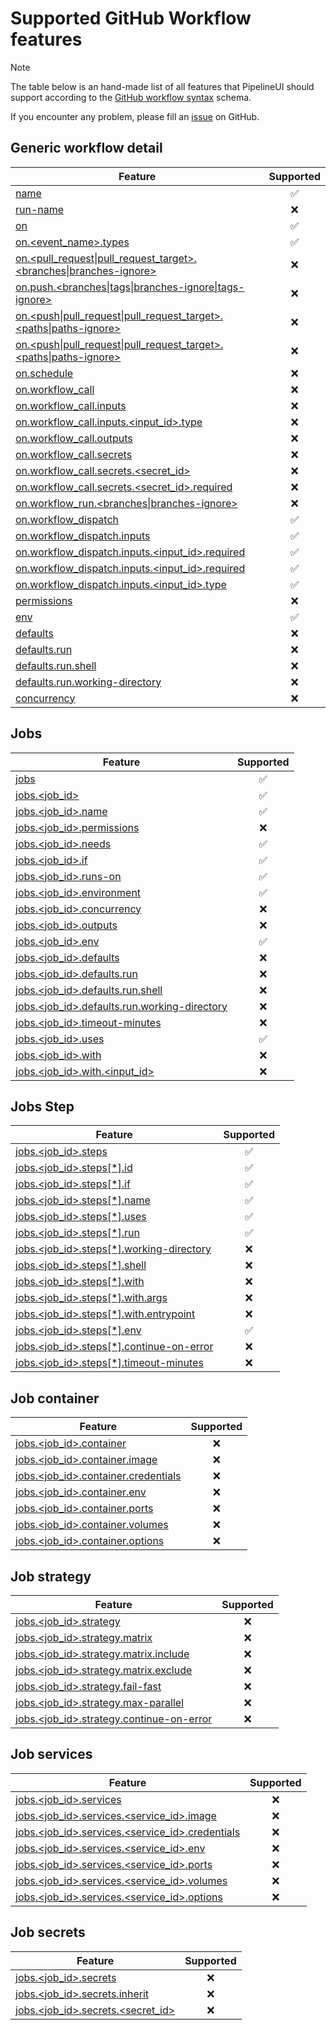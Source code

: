 # Supported GitHub Workflow features

> [!NOTE]
>
> The table below is an hand-made list of all features that PipelineUI should support according to the [GitHub workflow syntax](https://docs.github.com/en/actions/writing-workflows/workflow-syntax-for-github-actions) schema.
>
> If you encounter any problem, please fill an [issue](https://github.com/riccardoperra/pipelineui) on GitHub.

## Generic workflow detail

| Feature                                                                                                                                                                                                                  | Supported |
| ------------------------------------------------------------------------------------------------------------------------------------------------------------------------------------------------------------------------ | :-------: |
| [name](https://docs.github.com/en/actions/writing-workflows/workflow-syntax-for-github-actions#name)                                                                                                                     |    ✅     |
| [run-name](https://docs.github.com/en/actions/writing-workflows/workflow-syntax-for-github-actions#run-name)                                                                                                             |    ❌     |
| [on](https://docs.github.com/en/actions/writing-workflows/workflow-syntax-for-github-actions#on)                                                                                                                         |    ✅     |
| [on.\<event_name>.types](https://docs.github.com/en/actions/writing-workflows/workflow-syntax-for-github-actions#onevent_nametypes)                                                                                      |    ✅     |
| [on.\<pull_request\|pull_request_target>.\<branches\|branches-ignore>](https://docs.github.com/en/actions/writing-workflows/workflow-syntax-for-github-actions#onpull_requestpull_request_targetbranchesbranches-ignore) |    ❌     |
| [on.push.\<branches\|tags\|branches-ignore\|tags-ignore>](https://docs.github.com/en/actions/writing-workflows/workflow-syntax-for-github-actions#onpushbranchestagsbranches-ignoretags-ignore)                          |    ❌     |
| [on.\<push\|pull_request\|pull_request_target>.\<paths\|paths-ignore>](https://docs.github.com/en/actions/writing-workflows/workflow-syntax-for-github-actions#onpushpull_requestpull_request_targetpathspaths-ignore)   |    ❌     |
| [on.\<push\|pull_request\|pull_request_target>.\<paths\|paths-ignore>](https://docs.github.com/en/actions/writing-workflows/workflow-syntax-for-github-actions#onpushpull_requestpull_request_targetpathspaths-ignore)   |    ❌     |
| [on.schedule](https://docs.github.com/en/actions/writing-workflows/workflow-syntax-for-github-actions#onschedule)                                                                                                        |    ❌     |
| [on.workflow_call](https://docs.github.com/en/actions/writing-workflows/workflow-syntax-for-github-actions#onworkflow_call)                                                                                              |    ❌     |
| [on.workflow_call.inputs](https://docs.github.com/en/actions/writing-workflows/workflow-syntax-for-github-actions#onworkflow_callinputs)                                                                                 |    ❌     |
| [on.workflow_call.inputs.\<input_id>.type](https://docs.github.com/en/actions/writing-workflows/workflow-syntax-for-github-actions#onworkflow_callinputsinput_idtype)                                                    |    ❌     |
| [on.workflow_call.outputs](https://docs.github.com/en/actions/writing-workflows/workflow-syntax-for-github-actions#onworkflow_calloutputs)                                                                               |    ❌     |
| [on.workflow_call.secrets](https://docs.github.com/en/actions/writing-workflows/workflow-syntax-for-github-actions#onworkflow_callsecrets)                                                                               |    ❌     |
| [on.workflow_call.secrets.\<secret_id>](https://docs.github.com/en/actions/writing-workflows/workflow-syntax-for-github-actions#onworkflow_callsecretssecret_id)                                                         |    ❌     |
| [on.workflow_call.secrets.\<secret_id>.required](https://docs.github.com/en/actions/writing-workflows/workflow-syntax-for-github-actions#onworkflow_callsecretssecret_idrequired)                                        |    ❌     |
| [on.workflow_run.\<branches\|branches-ignore>](https://docs.github.com/en/actions/writing-workflows/workflow-syntax-for-github-actions#onworkflow_runbranchesbranches-ignore)                                            |    ❌     |
| [on.workflow_dispatch](https://docs.github.com/en/actions/writing-workflows/workflow-syntax-for-github-actions#onworkflow_runbranchesbranches-ignore)                                                                    |    ✅     |
| [on.workflow_dispatch.inputs](https://docs.github.com/en/actions/writing-workflows/workflow-syntax-for-github-actions#onworkflow_dispatchinputs)                                                                         |    ✅     |
| [on.workflow_dispatch.inputs.\<input_id>.required](https://docs.github.com/en/actions/writing-workflows/workflow-syntax-for-github-actions#onworkflow_dispatchinputsinput_idrequired)                                    |    ✅     |
| [on.workflow_dispatch.inputs.\<input_id>.required](https://docs.github.com/en/actions/writing-workflows/workflow-syntax-for-github-actions#onworkflow_dispatchinputsinput_idrequired)                                    |    ✅     |
| [on.workflow_dispatch.inputs.\<input_id>.type](https://docs.github.com/en/actions/writing-workflows/workflow-syntax-for-github-actions#onworkflow_dispatchinputsinput_idtype)                                            |    ✅     |
| [permissions](https://docs.github.com/en/actions/writing-workflows/workflow-syntax-for-github-actions#permissions)                                                                                                       |    ❌     |
| [env](https://docs.github.com/en/actions/writing-workflows/workflow-syntax-for-github-actions#env)                                                                                                                       |    ✅     |
| [defaults](https://docs.github.com/en/actions/writing-workflows/workflow-syntax-for-github-actions#defaults)                                                                                                             |    ❌     |
| [defaults.run](https://docs.github.com/en/actions/writing-workflows/workflow-syntax-for-github-actions#defaultsrun)                                                                                                      |    ❌     |
| [defaults.run.shell](https://docs.github.com/en/actions/writing-workflows/workflow-syntax-for-github-actions#defaultsrunshell)                                                                                           |    ❌     |
| [defaults.run.working-directory](https://docs.github.com/en/actions/writing-workflows/workflow-syntax-for-github-actions#defaultsrunworking-directory)                                                                   |    ❌     |
| [concurrency](https://docs.github.com/en/actions/writing-workflows/workflow-syntax-for-github-actions#concurrency)                                                                                                       |    ❌     |

## Jobs

| Feature                                                                                                                                                                         | Supported |
| ------------------------------------------------------------------------------------------------------------------------------------------------------------------------------- | :-------: |
| [jobs](https://docs.github.com/en/actions/writing-workflows/workflow-syntax-for-github-actions#jobs)                                                                            |    ✅     |
| [jobs.\<job_id>](https://docs.github.com/en/actions/writing-workflows/workflow-syntax-for-github-actions#jobsjob_id)                                                            |    ✅     |
| [jobs.\<job_id>.name](https://docs.github.com/en/actions/writing-workflows/workflow-syntax-for-github-actions#jobsjob_idname)                                                   |    ✅     |
| [jobs.\<job_id>.permissions](https://docs.github.com/en/actions/writing-workflows/workflow-syntax-for-github-actions#jobsjob_idpermissions)                                     |    ❌     |
| [jobs.\<job_id>.needs](https://docs.github.com/en/actions/writing-workflows/workflow-syntax-for-github-actions#jobsjob_idneeds)                                                 |    ✅     |
| [jobs.\<job_id>.if](https://docs.github.com/en/actions/writing-workflows/workflow-syntax-for-github-actions#jobsjob_idif)                                                       |    ✅     |
| [jobs.\<job_id>.runs-on](https://docs.github.com/en/actions/writing-workflows/workflow-syntax-for-github-actions#jobsjob_idruns-on)                                             |    ✅     |
| [jobs.\<job_id>.environment](https://docs.github.com/en/actions/writing-workflows/workflow-syntax-for-github-actions#jobsjob_idenvironment)                                     |    ✅     |
| [jobs.\<job_id>.concurrency](https://docs.github.com/en/actions/writing-workflows/workflow-syntax-for-github-actions#jobsjob_idconcurrency)                                     |    ❌     |
| [jobs.\<job_id>.outputs](https://docs.github.com/en/actions/writing-workflows/workflow-syntax-for-github-actions#jobsjob_idoutputs)                                             |    ❌     |
| [jobs.\<job_id>.env](https://docs.github.com/en/actions/writing-workflows/workflow-syntax-for-github-actions#jobsjob_idenv)                                                     |    ✅     |
| [jobs.\<job_id>.defaults](https://docs.github.com/en/actions/writing-workflows/workflow-syntax-for-github-actions#jobsjob_iddefaults)                                           |    ❌     |
| [jobs.\<job_id>.defaults.run](https://docs.github.com/en/actions/writing-workflows/workflow-syntax-for-github-actions#jobsjob_iddefaultsrun)                                    |    ❌     |
| [jobs.\<job_id>.defaults.run.shell](https://docs.github.com/en/actions/writing-workflows/workflow-syntax-for-github-actions#jobsjob_iddefaultsrunshell)                         |    ❌     |
| [jobs.\<job_id>.defaults.run.working-directory](https://docs.github.com/en/actions/writing-workflows/workflow-syntax-for-github-actions#jobsjob_iddefaultsrunworking-directory) |    ❌     |
| [jobs.\<job_id>.timeout-minutes](https://docs.github.com/en/actions/writing-workflows/workflow-syntax-for-github-actions#jobsjob_idtimeout-minutes)                             |    ❌     |
| [jobs.\<job_id>.uses](https://docs.github.com/en/actions/writing-workflows/workflow-syntax-for-github-actions#jobsjob_iduses)                                                   |    ✅     |
| [jobs.\<job_id>.with](https://docs.github.com/en/actions/writing-workflows/workflow-syntax-for-github-actions#jobsjob_idwith)                                                   |    ❌     |
| [jobs.\<job_id>.with.\<input_id>](https://docs.github.com/en/actions/writing-workflows/workflow-syntax-for-github-actions#jobsjob_idwithinput_id)                               |    ❌     |

## Jobs Step

| Feature                                                                                                                                                                | Supported |
| ---------------------------------------------------------------------------------------------------------------------------------------------------------------------- | :-------: |
| [jobs.\<job_id>.steps](https://docs.github.com/en/actions/writing-workflows/workflow-syntax-for-github-actions#jobsjob_idsteps)                                        |    ✅     |
| [jobs.\<job_id>.steps[\*].id](https://docs.github.com/en/actions/writing-workflows/workflow-syntax-for-github-actions#jobsjob_idstepsid)                               |    ✅     |
| [jobs.\<job_id>.steps[\*].if](https://docs.github.com/en/actions/writing-workflows/workflow-syntax-for-github-actions#jobsjob_idstepsif)                               |    ✅     |
| [jobs.\<job_id>.steps[\*].name](https://docs.github.com/en/actions/writing-workflows/workflow-syntax-for-github-actions#jobsjob_idstepsname)                           |    ✅     |
| [jobs.\<job_id>.steps[\*].uses](https://docs.github.com/en/actions/writing-workflows/workflow-syntax-for-github-actions#jobsjob_idstepsuses)                           |    ✅     |
| [jobs.\<job_id>.steps[\*].run](https://docs.github.com/en/actions/writing-workflows/workflow-syntax-for-github-actions#jobsjob_idstepsrun)                             |    ✅     |
| [jobs.\<job_id>.steps[\*].working-directory](https://docs.github.com/en/actions/writing-workflows/workflow-syntax-for-github-actions#jobsjob_idstepsworking-directory) |    ❌     |
| [jobs.\<job_id>.steps[\*].shell](https://docs.github.com/en/actions/writing-workflows/workflow-syntax-for-github-actions#jobsjob_idstepsshell)                         |    ❌     |
| [jobs.\<job_id>.steps[\*].with](https://docs.github.com/en/actions/writing-workflows/workflow-syntax-for-github-actions#jobsjob_idstepswith)                           |    ❌     |
| [jobs.\<job_id>.steps[\*].with.args](https://docs.github.com/en/actions/writing-workflows/workflow-syntax-for-github-actions#jobsjob_idstepswithargs)                  |    ❌     |
| [jobs.\<job_id>.steps[\*].with.entrypoint](https://docs.github.com/en/actions/writing-workflows/workflow-syntax-for-github-actions#jobsjob_idstepswithentrypoint)      |    ❌     |
| [jobs.\<job_id>.steps[\*].env](https://docs.github.com/en/actions/writing-workflows/workflow-syntax-for-github-actions#jobsjob_idstepsenv)                             |    ✅     |
| [jobs.\<job_id>.steps[\*].continue-on-error](https://docs.github.com/en/actions/writing-workflows/workflow-syntax-for-github-actions#jobsjob_idstepscontinue-on-error) |    ❌     |
| [jobs.\<job_id>.steps[\*].timeout-minutes](https://docs.github.com/en/actions/writing-workflows/workflow-syntax-for-github-actions#jobsjob_idstepstimeout-minutes)     |    ❌     |

## Job container

| Feature                                                                                                                                                        | Supported |
| -------------------------------------------------------------------------------------------------------------------------------------------------------------- | :-------: |
| [jobs.\<job_id>.container](https://docs.github.com/en/actions/writing-workflows/workflow-syntax-for-github-actions#jobsjob_idcontainer)                        |    ❌     |
| [jobs.\<job_id>.container.image](https://docs.github.com/en/actions/writing-workflows/workflow-syntax-for-github-actions#jobsjob_idcontainerimage)             |    ❌     |
| [jobs.\<job_id>.container.credentials](https://docs.github.com/en/actions/writing-workflows/workflow-syntax-for-github-actions#jobsjob_idcontainercredentials) |    ❌     |
| [jobs.\<job_id>.container.env](https://docs.github.com/en/actions/writing-workflows/workflow-syntax-for-github-actions#jobsjob_idcontainerenv)                 |    ❌     |
| [jobs.\<job_id>.container.ports](https://docs.github.com/en/actions/writing-workflows/workflow-syntax-for-github-actions#jobsjob_idcontainerports)             |    ❌     |
| [jobs.\<job_id>.container.volumes](https://docs.github.com/en/actions/writing-workflows/workflow-syntax-for-github-actions#jobsjob_idcontainervolumes)         |    ❌     |
| [jobs.\<job_id>.container.options](https://docs.github.com/en/actions/writing-workflows/workflow-syntax-for-github-actions#jobsjob_idcontaineroptions)         |    ❌     |

## Job strategy

| Feature                                                                                                                                                                  | Supported |
| ------------------------------------------------------------------------------------------------------------------------------------------------------------------------ | :-------: |
| [jobs.\<job_id>.strategy](https://docs.github.com/en/actions/writing-workflows/workflow-syntax-for-github-actions#jobsjob_idstrategy)                                    |    ❌     |
| [jobs.\<job_id>.strategy.matrix](https://docs.github.com/en/actions/writing-workflows/workflow-syntax-for-github-actions#jobsjob_idstrategymatrix)                       |    ❌     |
| [jobs.\<job_id>.strategy.matrix.include](https://docs.github.com/en/actions/writing-workflows/workflow-syntax-for-github-actions#jobsjob_idstrategymatrixinclude)        |    ❌     |
| [jobs.\<job_id>.strategy.matrix.exclude](https://docs.github.com/en/actions/writing-workflows/workflow-syntax-for-github-actions#jobsjob_idstrategymatrixexclude)        |    ❌     |
| [jobs.\<job_id>.strategy.fail-fast](https://docs.github.com/en/actions/writing-workflows/workflow-syntax-for-github-actions#jobsjob_idstrategyfail-fast)                 |    ❌     |
| [jobs.\<job_id>.strategy.max-parallel](https://docs.github.com/en/actions/writing-workflows/workflow-syntax-for-github-actions#jobsjob_idstrategymax-parallel)           |    ❌     |
| [jobs.\<job_id>.strategy.continue-on-error](https://docs.github.com/en/actions/writing-workflows/workflow-syntax-for-github-actions#jobsjob_idstrategycontinue-on-error) |    ❌     |

## Job services

| Feature                                                                                                                                                                              | Supported |
| ------------------------------------------------------------------------------------------------------------------------------------------------------------------------------------ | :-------: |
| [jobs.\<job_id>.services](https://docs.github.com/en/actions/writing-workflows/workflow-syntax-for-github-actions#jobsjob_idservices)                                                |    ❌     |
| [jobs.\<job_id>.services.\<service_id>.image](https://docs.github.com/en/actions/writing-workflows/workflow-syntax-for-github-actions#jobsjob_idservicesservice_idimage)             |    ❌     |
| [jobs.\<job_id>.services.\<service_id>.credentials](https://docs.github.com/en/actions/writing-workflows/workflow-syntax-for-github-actions#jobsjob_idservicesservice_idcredentials) |    ❌     |
| [jobs.\<job_id>.services.\<service_id>.env](https://docs.github.com/en/actions/writing-workflows/workflow-syntax-for-github-actions#jobsjob_idservicesservice_idenv)                 |    ❌     |
| [jobs.\<job_id>.services.\<service_id>.ports](https://docs.github.com/en/actions/writing-workflows/workflow-syntax-for-github-actions#jobsjob_idservicesservice_idports)             |    ❌     |
| [jobs.\<job_id>.services.\<service_id>.volumes](https://docs.github.com/en/actions/writing-workflows/workflow-syntax-for-github-actions#jobsjob_idservicesservice_idvolumes)         |    ❌     |
| [jobs.\<job_id>.services.\<service_id>.options](https://docs.github.com/en/actions/writing-workflows/workflow-syntax-for-github-actions#jobsjob_idservicesservice_idoptions)         |    ❌     |

## Job secrets

| Feature                                                                                                                                                   | Supported |
| --------------------------------------------------------------------------------------------------------------------------------------------------------- | :-------: |
| [jobs.\<job_id>.secrets](https://docs.github.com/en/actions/writing-workflows/workflow-syntax-for-github-actions#jobsjob_idsecrets)                       |    ❌     |
| [jobs.\<job_id>.secrets.inherit](https://docs.github.com/en/actions/writing-workflows/workflow-syntax-for-github-actions#jobsjob_idsecretsinherit)        |    ❌     |
| [jobs.\<job_id>.secrets.\<secret_id>](https://docs.github.com/en/actions/writing-workflows/workflow-syntax-for-github-actions#jobsjob_idsecretssecret_id) |    ❌     |
